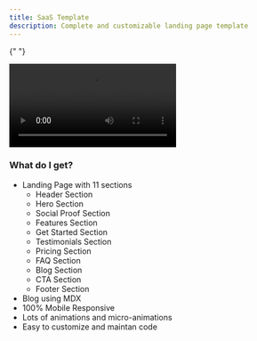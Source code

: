 ```yaml
---
title: SaaS Template
description: Complete and customizable landing page template
---
```


{" "}

<div>
  <video
    src="/optiq-ui-saas-template.mp4"
    autoPlay
    loop
    className="w-full rounded-lg border border-border"
  />
</div>

### What do I get?

<div className="">
  <ul>
    <li>
      Landing Page with 11 sections
      <ul>
        <li>Header Section</li>
        <li>Hero Section</li>
        <li>Social Proof Section</li>
        <li>Features Section</li>
        <li>Get Started Section</li>
        <li>Testimonials Section</li>
        <li>Pricing Section</li>
        <li>FAQ Section</li>
        <li>Blog Section</li>
        <li>CTA Section</li>
        <li>Footer Section</li>
      </ul>
    </li>
    <li>Blog using MDX</li>
    <li>100% Mobile Responsive</li>
    <li>Lots of animations and micro-animations</li>
    <li>Easy to customize and maintan code</li>
  </ul>
</div>
